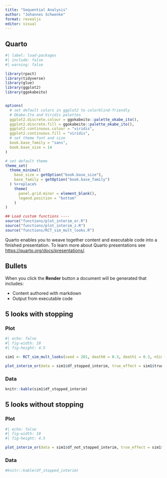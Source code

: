 ```yaml
---
title: "Sequential Analysis"
author: "Johannes Schwenke"
format: revealjs
editor: visual
---
```


## Quarto

```r
#| label: load-packages
#| include: false
#| warning: false

library(rpact)
library(tidyverse)
library(glue)
library(ggplot2)
library(ggokabeito)


options(
  # set default colors in ggplot2 to colorblind-friendly
  # Okabe-Ito and Viridis palettes
  ggplot2.discrete.colour = ggokabeito::palette_okabe_ito(),
  ggplot2.discrete.fill = ggokabeito::palette_okabe_ito(),
  ggplot2.continuous.colour = "viridis",
  ggplot2.continuous.fill = "viridis",
  # set theme font and size
  book.base_family = "sans",
  book.base_size = 14
)

# set default theme
theme_set(
  theme_minimal(
    base_size = getOption("book.base_size"),
    base_family = getOption("book.base_family")
  ) %+replace%
    theme(
      panel.grid.minor = element_blank(),
      legend.position = "bottom"
    )
)

## Load custom functions ----
source("functions/plot_interim_or.R")
source("functions/plot_interim_z.R")
source("functions/RCT_sim_mult_looks.R")
```

Quarto enables you to weave together content and executable code into a finished presentation. To learn more about Quarto presentations see <https://quarto.org/docs/presentations/>.

## Bullets

When you click the **Render** button a document will be generated that includes:

::: incremental
-   Content authored with markdown
-   Output from executable code
:::

## 5 looks with stopping {.smaller .scrollable}

::: panel-tabset
### Plot

```r
#| echo: false
#| fig-width: 10
#| fig-height: 4.5

sim1 <- RCT_sim_mult_looks(seed = 201, death0 = 0.3, death1 = 0.3, nSims = 20, nPatients = 1000, typeOfDesign = "P")

plot_interim_or(data = sim1$df_stopped_interim, true_effect = sim1$trueOR, x_breaks = sim1$analyses_nPatients, design = sim1$design, event_rate = sim1$death0, title_suffix = "Stopped at interim")
```

### Data

```r
knitr::kable(sim1$df_stopped_interim)
```
:::

## 5 looks without stopping {.smaller .scrollable}

::: panel-tabset
### Plot

```r
#| echo: false
#| fig-width: 10
#| fig-height: 4.5

plot_interim_or(data = sim1$df_not_stopped_interim, true_effect = sim1$trueOR, x_breaks = sim1$analyses_nPatients, design = sim1$design, event_rate = sim1$death0, title_suffix = "Not stopped at interim")
```

### Data

```r
#knitr::kable(df_stopped_interim)
```
:::
